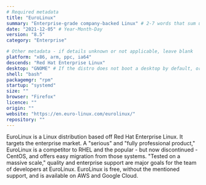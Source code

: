 ```yaml
---
# Required metadata
title: "EuroLinux"
summary: "Enterprise-grade company-backed Linux" # 2-7 words that sum up the distribution
date: "2021-12-05" # Year-Month-Day
version: "8.5"
category: "Enterprise"

# Other metadata - if details unknown or not applicable, leave blank
platform: "x86, arm, ppc, ia64"
descends: "Red Hat Enterprise Linux"
desktop: "GNOME" # If the distro does not boot a desktop by default, or doesn't ship one, leave 'desktop' blank
shell: "bash"
packagemgr: "rpm"
startup: "systemd"
size: ""
browser: "Firefox"
licence: ""
origin: ""
website: "https://en.euro-linux.com/eurolinux/"
repository: ""
---
```


EuroLinux is a Linux distribution based off Red Hat Enterprise Linux. It targets the enterprise market. A "serious" and "fully professional product," EuroLinux is a competitor to RHEL and the popular - but now discontinued - CentOS, and offers easy migration from those systems. "Tested on a massive scale," quality and enterprise support are major goals for the team of developers at EuroLinux. EuroLinux is free, without the mentioned support, and is available on AWS and Google Cloud.
